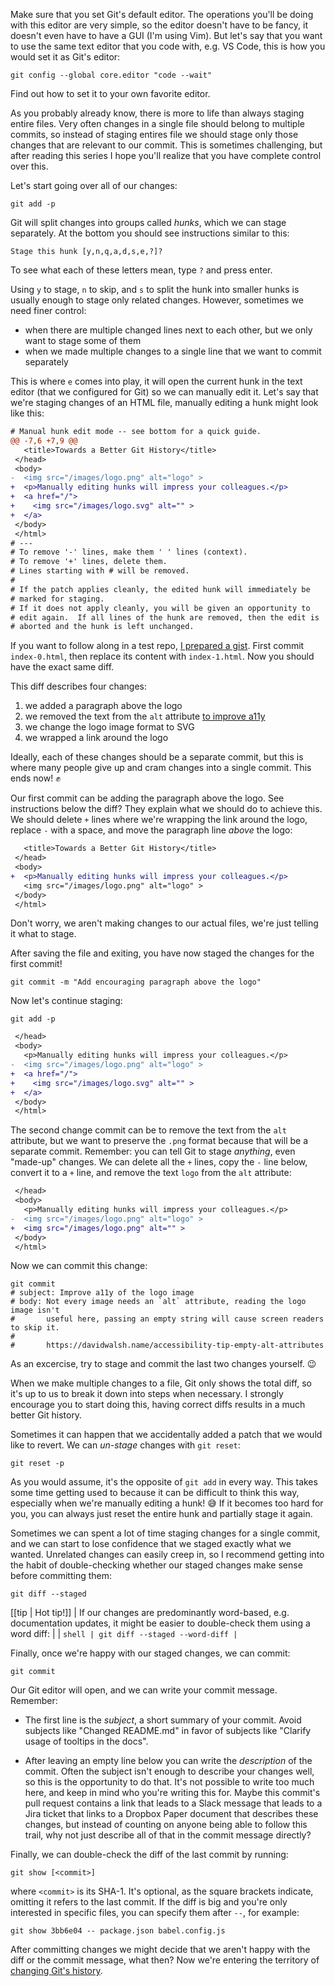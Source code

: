 Make sure that you set Git's default editor. The operations you'll be doing with this editor are very simple, so the editor doesn't have to be fancy, it doesn't even have to have a GUI (I'm using Vim). But let's say that you want to use the same text editor that you code with, e.g. VS Code, this is how you would set it as Git's editor:

```shell
git config --global core.editor "code --wait"
```

Find out how to set it to your own favorite editor.

As you probably already know, there is more to life than always staging entire files. Very often changes in a single file should belong to multiple commits, so instead of staging entires file we should stage only those changes that are relevant to our commit. This is sometimes challenging, but after reading this series I hope you'll realize that you have complete control over this.

Let's start going over all of our changes:

```shell
git add -p
```

Git will split changes into groups called _hunks_, which we can stage separately. At the bottom you should see instructions similar to this:

```shell
Stage this hunk [y,n,q,a,d,s,e,?]?
```

To see what each of these letters mean, type `?` and press enter.

Using  `y` to stage,  `n` to skip, and `s` to split the hunk into smaller hunks is usually enough to stage only related changes. However, sometimes we need finer control:

  - when there are multiple changed lines next to each other, but we only want to stage some of them
  - when we made multiple changes to a single line that we want to commit separately

This is where `e` comes into play, it will open the current hunk in the text editor (that we configured for Git) so we can manually edit it. Let's say that we're staging changes of an HTML file, manually editing a hunk might look like this:

```diff
# Manual hunk edit mode -- see bottom for a quick guide.
@@ -7,6 +7,9 @@
   <title>Towards a Better Git History</title>
 </head>
 <body>
-  <img src="/images/logo.png" alt="logo" >
+  <p>Manually editing hunks will impress your colleagues.</p>
+  <a href="/">
+    <img src="/images/logo.svg" alt="" >
+  </a>
 </body>
 </html>
# ---
# To remove '-' lines, make them ' ' lines (context).
# To remove '+' lines, delete them.
# Lines starting with # will be removed.
#
# If the patch applies cleanly, the edited hunk will immediately be
# marked for staging.
# If it does not apply cleanly, you will be given an opportunity to
# edit again.  If all lines of the hunk are removed, then the edit is
# aborted and the hunk is left unchanged.
```

If you want to follow along in a test repo, [I prepared a gist](https://gist.github.com/silvenon/650da05c40386e121287176851c8f176). First commit `index-0.html`, then replace its content with `index-1.html`. Now you should have the exact same diff.

This diff describes four changes:

  1. we added a paragraph above the logo
  2. we removed the text from the `alt` attribute [to improve a11y](https://davidwalsh.name/accessibility-tip-empty-alt-attributes)
  3. we change the logo image format to SVG
  4. we wrapped a link around the logo

Ideally, each of these changes should be a separate commit, but this is where many people give up and cram changes into a single commit. This ends now! ✊

Our first commit can be adding the paragraph above the logo. See instructions below the diff? They explain what we should do to achieve this. We should delete `+` lines where we're wrapping the link around the logo, replace `-` with a space, and move the paragraph line _above_ the logo:

```diff
   <title>Towards a Better Git History</title>
 </head>
 <body>
+  <p>Manually editing hunks will impress your colleagues.</p>
   <img src="/images/logo.png" alt="logo" >
 </body>
 </html>
```

Don't worry, we aren't making changes to our actual files, we're just telling it what to stage.

After saving the file and exiting, you have now staged the changes for the first commit!

```shell
git commit -m "Add encouraging paragraph above the logo"
```

Now let's continue staging:

```shell
git add -p
```

```diff
 </head>
 <body>
   <p>Manually editing hunks will impress your colleagues.</p>
-  <img src="/images/logo.png" alt="logo" >
+  <a href="/">
+    <img src="/images/logo.svg" alt="" >
+  </a>
 </body>
 </html>
```

The second change commit can be to remove the text from the `alt` attribute, but we want to preserve the `.png` format because that will be a separate commit. Remember: you can tell Git to stage _anything_, even "made-up" changes. We can delete all the `+` lines, copy the `-` line below, convert it to a `+` line, and remove the text `logo` from the `alt` attribute:

```diff
 </head>
 <body>
   <p>Manually editing hunks will impress your colleagues.</p>
-  <img src="/images/logo.png" alt="logo" >
+  <img src="/images/logo.png" alt="" >
 </body>
 </html>
```

Now we can commit this change:

```shell
git commit
# subject: Improve a11y of the logo image
# body: Not every image needs an `alt` attribute, reading the logo image isn't
#       useful here, passing an empty string will cause screen readers to skip it.
#
#       https://davidwalsh.name/accessibility-tip-empty-alt-attributes
```

As an excercise, try to stage and commit the last two changes yourself. 😉

When we make multiple changes to a file, Git only shows the total diff, so it's up to us to break it down into steps when necessary. I strongly encourage you to start doing this, having correct diffs results in a much better Git history.

Sometimes it can happen that we accidentally added a patch that we would like to revert. We can _un-stage_ changes with `git reset`:

```shell
git reset -p
```

As you would assume, it's the opposite of `git add` in every way. This takes some time getting used to because it can be difficult to think this way, especially when we're manually editing a hunk! 😅 If it becomes too hard for you, you can always just reset the entire hunk and partially stage it again.

Sometimes we can spent a lot of time staging changes for a single commit, and we can start to lose confidence that we staged exactly what we wanted. Unrelated changes can easily creep in, so I recommend getting into the habit of double-checking whether our staged changes make sense before committing them:

```
git diff --staged
```

[[tip | Hot tip!]]
| If our changes are predominantly word-based, e.g. documentation updates, it might be easier to double-check them using a word diff:
|
| ```shell
| git diff --staged --word-diff
| ```

Finally, once we're happy with our staged changes, we can commit:

```shell
git commit
```

Our Git editor will open, and we can write your commit message. Remember:

  - The first line is the _subject_, a short summary of your commit. Avoid subjects like "Changed README.md" in favor of subjects like "Clarify usage of tooltips in the docs".

  - After leaving an empty line below you can write the _description_ of the commit. Often the subject isn't enough to describe your changes well, so this is the opportunity to do that. It's not possible to write too much here, and keep in mind who you're writing this for. Maybe this commit's pull request contains a link that leads to a Slack message that leads to a Jira ticket that links to a Dropbox Paper document that describes these changes, but instead of counting on anyone being able to follow this trail, why not just describe all of that in the commit message directly?

Finally, we can double-check the diff of the last commit by running:

```shell
git show [<commit>]
```

where `<commit>` is its SHA-1. It's optional, as the square brackets indicate, omitting it refers to the last commit. If the diff is big and you're only interested in specific files, you can specify them after `--`, for example:

```shell
git show 3bb6e04 -- package.json babel.config.js
```

After committing changes we might decide that we aren't happy with the diff or the commit message, what then? Now we're entering the territory of [changing Git's history](/blog/better-git-history/rebasing).
